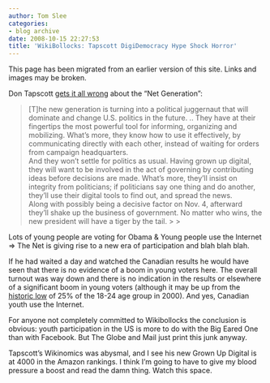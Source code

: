 ```yaml
---
author: Tom Slee
categories:
- blog archive
date: 2008-10-15 22:27:53
title: 'WikiBollocks: Tapscott DigiDemocracy Hype Shock Horror'
---
```


::: {.callout-note}

This page has been migrated from an earlier version of this site. 
Links and images may be broken.

:::



				

Don Tapscott [gets it all wrong](http://www.theglobeandmail.com/servlet/story/RTGAM.20081014.wcodigital14/BNStory/usElection2008/home) about  the "Net Generation":

<blockquote>[T]he new generation is turning into a political juggernaut that will dominate and change U.S. politics in the future. ..  They have at their fingertips the most powerful tool for informing, organizing and mobilizing. What's more, they know how to use it effectively, by communicating directly with each other, instead of waiting for orders from campaign headquarters.  
And they won't settle for politics as usual. Having grown up digital, they will want to be involved in the act of governing by contributing ideas before decisions are made. What's more, they'll insist on integrity from politicians; if politicians say one thing and do another, they'll use their digital tools to find out, and spread the news.  
Along with possibly being a decisive factor on Nov. 4, afterward they'll shake up the business of government. No matter who wins, the new president will have a tiger by the tail.
> 
> </blockquote>

  
Lots of young people are voting for Obama & Young people use the Internet => The Net is giving rise to a new era of participation and blah blah blah.

  


If he had waited a day and watched the Canadian results he would have seen that there is no evidence of a boom in young voters here. The overall turnout was way down and there is no indication in the results or elsewhere of a significant boom in young voters (although it may be up from the [historic low](http://www.mapleleafweb.com/features/voter-turnout-canada) of 25% of the 18-24 age group in 2000). And  yes, Canadian youth use the Internet.

  


For anyone not completely committed to Wikibollocks the conclusion is obvious: youth participation in the US is more to do with the Big Eared One than with Facebook. But The Globe and Mail just print this junk anyway.

  


Tapscott's Wikinomics was abysmal, and I see his new Grown Up Digital is at 4000 in the Amazon rankings. I think I'm going to have to give my blood pressure a boost and read the damn thing. Watch this space.


		
